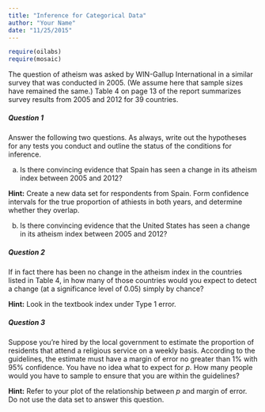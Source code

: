 ```yaml
---
title: "Inference for Categorical Data"
author: "Your Name"
date: "11/25/2015"
---
```



```r
require(oilabs)
require(mosaic)
```


The question of atheism was asked by WIN-Gallup International in a similar survey that was conducted in 2005. (We assume here that sample sizes have remained the same.)  Table 4 on page 13 of the report summarizes survey results from 2005 and 2012 for 39 countries.

##### Question 1

Answer the following two questions. As always, write out the hypotheses for any tests you conduct and outline the status of the conditions for inference.

(a) Is there convincing evidence that Spain has seen a change in its atheism index between 2005 and 2012? 

**Hint:** Create a new data set for respondents from Spain. Form confidence intervals for the true proportion of athiests in both years, and determine whether they overlap. 

(b) Is there convincing evidence that the United States has seen a change in its atheism index between 2005 and 2012?


##### Question 2

If in fact there has been no change in the atheism index in the countries listed in Table 4, in how many of those countries would you expect to detect a change (at a significance level of 0.05) simply by chance?

**Hint:** Look in the textbook index under Type 1 error.

##### Question 3

Suppose you're hired by the local government to estimate the proportion of residents that attend a religious service on a weekly basis. According to the guidelines, the estimate must have a margin of error no greater than 1% with 95% confidence. You have no idea what to expect for $p$. How many people would you have to sample to ensure that you are within the guidelines?

**Hint:** Refer to your plot of the relationship between $p$ and margin of error. Do not use the data set to answer this question.
